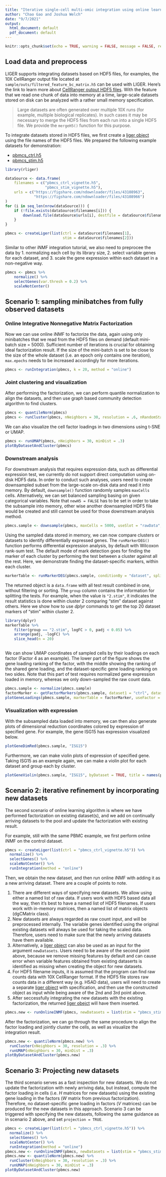 ```yaml
---
title: "Iterative single-cell multi-omic integration using online learning"
author: "Chao Gao and Joshua Welch"
date: "9/7/2021"
output:
  html_document: default
  pdf_document: default
---
```


```r
knitr::opts_chunk$set(echo = TRUE, warning = FALSE, message = FALSE, results = "hide")
```

## Load data and preprocess

LIGER supports integrating datasets based on HDF5 files, for examples, the 10X CellRanger output file located at `sample/outs/filtered_feature_bc_matrix.h5` can be used with LIGER. Here's the link to learn more about [CellRanger output HDF5 files](https://support.10xgenomics.com/single-cell-gene-expression/software/pipelines/latest/advanced/h5_matrices). With the feature that we read one chunk of data into memory at a time, large-scale datasets stored on disk can be analyzed with a rather small memory specification. 

>Large datasets are often generated over multiple 10X runs (for example, multiple biological replicates). In such cases it may be necessary to merge the HDF5 files from each run into a single HDF5 file. We provide the `mergeH5()` function for this purpose.

To integrate datasets stored in HDF5 files, we first create a [liger object](../reference/liger-class.html) using the file names of the HDF5 files. We prepared the following example datasets for demonstration:

- [pbmcs_ctrl.h5](https://figshare.com/ndownloader/files/43108963)
- [pbmcs_stim.h5](https://figshare.com/ndownloader/files/43108966)

```R
library(rliger)

dataSource <- data.frame(
    filenames = c("pbmcs_ctrl_vignette.h5", 
                  "pbmcs_stim_vignette.h5"),
    urls = c("https://figshare.com/ndownloader/files/43108963",
             "https://figshare.com/ndownloader/files/43108966")
)
for (i in seq_len(nrow(dataSource))) {
    if (!file.exists(dataSource$filenames[i])) {
        download.file(dataSource$urls[i], destfile = dataSource$filenames[i])
    }
}

pbmcs <- createLiger(list(ctrl = dataSource$filenames[1],
                          stim = dataSource$filenames[2]))
```

Similar to other iNMF integration tutorial, we also need to preprocee the data by 1. normalizing each cell by its library size, 2. select variable genes for each dataset, and 3. scale the gene expression within each dataset in a non-negative way.

```R
pbmcs <- pbmcs %>%
    normalize() %>%
    selectGenes(var.thresh = 0.2) %>%
    scaleNotCenter()
```

## Scenario 1: sampling minibatches from fully observed datasets

### Online Integrative Nonnegative Matrix Factorization

Now we can use online iNMF to factorize the data, again using only minibatches that we read from the HDF5 files on demand (default mini-batch size = 5000). Sufficient number of iterations is crucial for obtaining ideal factorization result. If the size of the mini-batch is set to be close to the size of the whole dataset (i.e. an epoch only contains one iteration), `max.epochs` needs to be increased accordingly for more iterations. 

```R
pbmcs <- runIntegration(pbmcs, k = 20, method = "online")
```

### Joint clustering and visualization

After performing the factorization, we can perform quantile normalization to align the datasets, and then use graph based community detection algorithm to find clusters.

```R
pbmcs <- quantileNorm(pbmcs)
pbmcs <- runCluster(pbmcs, nNeighbors = 30, resolution = .6, nRandomStarts = 2)
```

We can also visualize the cell factor loadings in two dimensions using t-SNE or UMAP.

```r
pbmcs <- runUMAP(pbmcs, nNeighbors = 30, minDist = .3)
plotByDatasetAndCluster(pbmcs)
```

### Downstream analysis

For downstream analysis that requires expression data, such as differential expression test, we currently do not support direct computation using on-disk HDF5 data. In order to conduct such analyses, users need to create downsampled subset from the large-scale on-disk data and read it into memory. By default, `downsample()` function randomly samples `maxCells` cells. Alternatively, we can set balanced sampling basing on given categorical variables. Note that `newH5 = FALSE` has to be set in order to take the subsample into memory, other wise another downsampled HDF5 file would be created and still cannot be used for those downstream analysis method. 

```R
pbmcs.sample <- downsample(pbmcs, maxCells = 5000, useSlot = "rawData", newH5 = FALSE)
```

Using the sampled data stored in memory, we can now compare clusters or datasets to identify differentially expressed genes. The `runMarkerDEG()` function performs differential expression analysis, by default with Wilcoxon rank-sum test. The default mode of mark detection goes for finding the marker of each cluster by performing the test between a cluster against all the rest. Here, we demonstrate finding the dataset-specific markers, within each cluster.

```R
markerTable <- runMarkerDEG(pbmcs.sample, conditionBy = "dataset", splitBy = "leiden_cluster")
```

The returned object is a `data.frame` with all test result combined in one, without filtering or sorting. The `group` column contains the information for splitting the tests. For example, when the value is `"2.stim"`, it indicates the result statistics is done within cluster 2 comparing "stim" dataset against others. Here we show how to use *dplyr* commands to get the top 20 dataset markers of "stim" within cluster 2.

```R
library(dplyr)
markerTable %>%
    filter(group == "2.stim", logFC > 0, padj < 0.05) %>%
    arrange(padj, -logFC) %>%
    slice_head(n = 20)
    
```

We can show UMAP coordinates of sampled cells by their loadings on each factor (Factor 4 as an example). The lower part of the figure shows the gene loading ranking of the factor, with the middle showing the ranking of the shared gene loading, and the dataset-specific gene loading ranking on two sides. Note that this part of test requires normalized gene expression loaded in memory, whereas we only down-sampled the raw count data.

```r
pbmcs.sample <- normalize(pbmcs.sample)
factorMarker <- getFactorMarkers(pbmcs.sample, dataset1 = "ctrl", dataset2 = "stim")
plotGeneLoadings(pbmcs.sample, markerTable = factorMarker, useFactor = 4)
```

### Visualization with expression

With the subsampled data loaded into memory, we can then also generate plots of dimensional reduction coordinates colored by expression of specified gene. For example, the gene ISG15 has expression visualized below.

```r
plotGeneDimRed(pbmcs.sample, "ISG15")
```

Furthermore, we can make violin plots of expression of specified gene. Taking ISG15 as an example again, we can make a violin plot for each dataset and group each by cluster. 

```r
plotGeneViolin(pbmcs.sample, "ISG15", byDataset = TRUE, title = names(pbmcs.sample))
```

## Scenario 2: iterative refinement by incorporating new datasets

The second scenario of online learning algorithm is where we have performed factorization on existing dataset(s), and we add on continually arriving datasets to the pool and update the factorization with existing result.

For example, still with the same PBMC example, we first perform online iNMF on the control dataset.

```r
pbmcs <- createLiger(list(ctrl = "pbmcs_ctrl_vignette.h5")) %>%
  normalize() %>%
  selectGenes() %>%
  scaleNotCenter() %>%
  runIntegration(method = "online")
```

Then, we obtain the new dataset, and then run online iNMF with adding it as a new arriving dataset. There are a couple of points to note.

1. There are different ways of specifying new datasets. We allow using either a named list of raw data. If users work with HDF5 based data all the way, then it's best to have a named list of HDF5 filenames. If users work with in-memory matrices, then a named list of matrix objects (dgCMatrix class).
2. New datasets are always regarded as raw count input, and will be preprocessed internally. The variable genes identified using the original existing datasets will always be used for taking the scaled data. Therefore, users need to make sure that the newly arriving datasets have them available. 
3. Alternatively, a [liger object](../references/liger-class.html) can also be used as an input for the argument `newDatasets`. Users need to be aware of the second point above, because we remove missing features by default and can cause error when variable features obtained from existing dataserts is identified as missing when creating the object for new datasets.
4. For HDF5 filename inputs, it is assumed that the program can find raw counts data with 10X CellRanger format. If the HDF5 file stores raw counts data in a different way (e.g. H5AD data), users will need to create a separate [liger object](../references/liger-class.html) with specification, and then use the constructed object as input while being aware of the 2nd and 3rd point above.
5. After seccessfully integrating the new datasets with the existing factorization, the returned [liger obejct](../references/liger-class.html) will have them inserted.

```R
pbmcs.new <- runOnlineINMF(pbmcs, newDatasets = list(stim = "pbmcs_stim_vignette.h5"))
```

After the factorization, we can go through the same procedure to align the factor loading and jointly cluster the cells, as well as visualize the integration result.

```r
pbmcs.new <- quantileNorm(pbmcs.new) %>%
  runCluster(nNeighbors = 30, resolution = .3) %>%
  runUMAP(nNeighbors = 30, minDist = .3) 
plotByDatasetAndCluster(pbmcs.new)
```

## Scenario 3: Projecting new datasets

The third scenario serves as a fast inspection for new datasets. We do not update the factorization with newly arriving data, but instead, compute the factor loading in cells (i.e. $H$ matrices for new datasets) using the existing gene loading in the factors ($W$ matrix from previous factorization). Therefore, no dataset-specific gene loading in factors ($V$ matrices) can be produced for the new datasets in this approach. Scenario 3 can be triggered with specifying the new datasets, following the same guidance as in scenario 2 above, and set `projection = TRUE`. 

```r
pbmcs <- createLiger(list(ctrl = "pbmcs_ctrl_vignette.h5")) %>%
  normalize() %>%
  selectGenes() %>%
  scaleNotCenter() %>%
  runIntegration(method = "online")
pbmcs.new <- runOnlineINMF(pbmcs, newDatasets = list(stim = "pbmcs_stim_vignette.h5"), projection = TRUE)
pbmcs.new <- quantileNorm(pbmcs.new) %>%
  runCluster(nNeighbors = 30, resolution = .3) %>%
  runUMAP(nNeighbors = 30, minDist = .3) 
plotByDatasetAndCluster(pbmcs.new)
```
